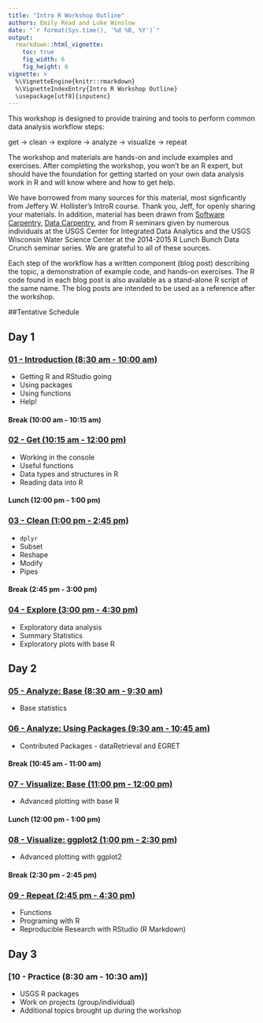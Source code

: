 ```yaml
---
title: "Intro R Workshop Outline"
authors: Emily Read and Luke Winslow
date: "`r format(Sys.time(), '%d %B, %Y')`"
output: 
  rmarkdown::html_vignette:
    toc: true
    fig_width: 6
    fig_height: 6
vignette: >
  %\VignetteEngine{knitr::rmarkdown}
  %\VignetteIndexEntry{Intro R Workshop Outline}
  \usepackage[utf8]{inputenc}
---
```

This workshop is designed to provide training and tools to perform common data analysis workflow steps: 

get -> clean -> explore -> analyze -> visualize -> repeat

The workshop and materials are hands-on and include examples and exercises. After completing the workshop, you won't be an R expert, but should have the foundation for getting started on your own data analysis work in R and will know where and how to get help. 

We have borrowed from many sources for this material, most signficantly from Jeffery W. Hollister's IntroR course. Thank you, Jeff, for openly sharing your materials. In addition, material has been drawn from [Software Carpentry](http://software-carpentry.org), [Data Carpentry](http://datacarpentry.org/), and from R seminars given by numerous individuals at the USGS Center for Integrated Data Analytics and the USGS Wisconsin Water Science Center at the 2014-2015 R Lunch Bunch Data Crunch seminar series. We are grateful to all of these sources.

Each step of the workflow has a written component (blog post) describing the topic, a demonstration of example code, and hands-on exercises. The R code found in each blog post is also available as a stand-alone R script of the same name. The blog posts are intended to be used as a reference after the workshop. 

##Tentative Schedule

## Day 1

### [01 - Introduction (8:30 am - 10:00 am)](A_Introduction.html)

- Getting R and RStudio going
- Using packages
- Using functions
- Help!

#### Break (10:00 am - 10:15 am)

### [02 - Get (10:15 am - 12:00 pm)](B_Get.html)

- Working in the console
- Useful functions
- Data types and structures in R
- Reading data into R

#### Lunch (12:00 pm - 1:00 pm)

### [03 - Clean (1:00 pm - 2:45 pm)](C_Clean.html)

- `dplyr` 
- Subset
- Reshape
- Modify
- Pipes

#### Break (2:45 pm - 3:00 pm)

### [04 - Explore (3:00 pm - 4:30 pm)](D_Explore.html)

- Exploratory data analysis
- Summary Statistics
- Exploratory plots with base R

## Day 2

### [05 - Analyze: Base (8:30 am - 9:30 am)](E_Analyze.html)

- Base statistics

### [06 - Analyze: Using Packages (9:30 am - 10:45 am)](F_Analyze.html)

- Contributed Packages - dataRetrieval and EGRET

#### Break (10:45 am - 11:00 am)

### [07 - Visualize: Base (11:00 pm - 12:00 pm)](G_Visualize.html)

- Advanced plotting with base R

#### Lunch (12:00 pm - 1:00 pm)

### [08 - Visualize: ggplot2 (1:00 pm - 2:30 pm)](H_Visualize.html)

- Advanced plotting with ggplot2

#### Break (2:30 pm - 2:45 pm)

### [09 - Repeat (2:45 pm - 4:30 pm)](I_Repeat-Reproduce.html)

- Functions
- Programing with R
- Reproducible Research with RStudio (R Markdown)

## Day 3

### [10 - Practice (8:30 am - 10:30 am)]

- USGS R packages
- Work on projects (group/individual)
- Additional topics brought up during the workshop